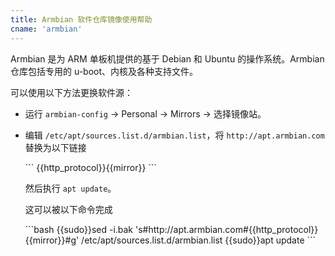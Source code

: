 ```yaml
---
title: Armbian 软件仓库镜像使用帮助
cname: 'armbian'
---
```


Armbian 是为 ARM 单板机提供的基于 Debian 和 Ubuntu 的操作系统。Armbian 仓库包括专用的 u-boot、内核及各种支持文件。

可以使用以下方法更换软件源：

* 运行 `armbian-config` -> Personal -> Mirrors -> 选择镜像站。
* 编辑 `/etc/apt/sources.list.d/armbian.list`，将 `http://apt.armbian.com` 替换为以下链接

  <CodeBlock>
  ```
  {{http_protocol}}{{mirror}}
  ```
  </CodeBlock>

  然后执行 `apt update`。

  这可以被以下命令完成

  <CodeBlock>
  ```bash
  {{sudo}}sed -i.bak 's#http://apt.armbian.com#{{http_protocol}}{{mirror}}#g' /etc/apt/sources.list.d/armbian.list
  {{sudo}}apt update
  ```
  </CodeBlock>
